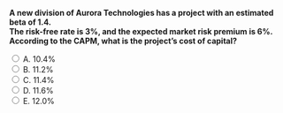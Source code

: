 ::: {.question-block}

<form onsubmit="event.preventDefault(); checkAnswer('module4_mcq_q37')" data-correct-answer="C">
  <strong style="display: block;">
  A new division of Aurora Technologies has a project with an estimated beta of 1.4.  
  The risk-free rate is 3%, and the expected market risk premium is 6%.  
  According to the CAPM, what is the project’s cost of capital?
  </strong>

  <label><input type="radio" name="module4_mcq_q37" value="A"> A. 10.4%</label><br>
  <label><input type="radio" name="module4_mcq_q37" value="B"> B. 11.2%</label><br>
  <label><input type="radio" name="module4_mcq_q37" value="C"> C. 11.4%</label><br>
  <label><input type="radio" name="module4_mcq_q37" value="D"> D. 11.6%</label><br>
  <label><input type="radio" name="module4_mcq_q37" value="E"> E. 12.0%</label><br>
</form>

<div id="feedback-module4_mcq_q37" class="feedback" data-status="" style="display:none;">
✅ Correct: C. r = 3% + 1.4 × 6% = 11.4%.
</div>

:::
